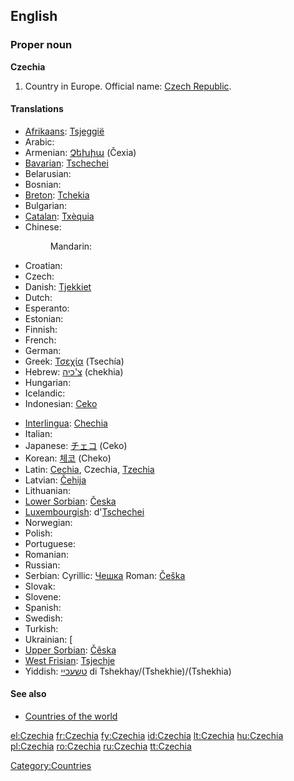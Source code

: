 ==English==

===Proper noun===
'''Czechia'''

# Country in Europe. Official name: [[Czech Republic]].

====Translations====
{{trans-top|country in Europe}}
* [[Afrikaans]]: [[Tsjeggië]]
* Arabic: {{Arab|[[تشيك]]}}
* Armenian: [[Չեխիա]] (Čexia)
* [[Bavarian]]: [[Tschechei]]
* Belarusian: {{t|be|Чэхія|f|tr=Čéxija|sc=Cyrl}}
* Bosnian: {{t-|bs|Češka|f}}
* [[Breton]]: [[Tchekia]]
* Bulgarian: {{t|bg|Чехия|f|tr=Čéxija|sc=Cyrl}}
* [[Catalan]]: [[Txèquia]]
* Chinese:
*: Mandarin: {{t|zh|捷克|tr=Jiékè|sc=Hani}}
* Croatian: {{t-|hr|Češka|f}}
* Czech: {{t+|cs|Česko|n}}
* Danish: [[Tjekkiet]]
* Dutch: {{t+|nl|Tsjechië|n}}
* Esperanto: {{t-|eo|Ĉeĥio|xs=Esperanto}}
* Estonian: {{t-|et|Tšehhi}}
* Finnish: {{t+|fi|Tšekki}}
* French: {{t+|fr|Tchéquie|f}}
* German: {{t+|de|Tschechien}}
* Greek: [[Τσεχία]] (Tsechía) {{f}}
* Hebrew: [[צ'כיה]] (chekhia)
* Hungarian: {{t+|hu|Csehország}}
* Icelandic: {{t+|is|Tékkland}}
* Indonesian: [[Ceko]]
{{trans-mid}}
* [[Interlingua]]: [[Chechia]]
* Italian: {{t+|it|Cechia}}
* Japanese: [[チェコ]] (Ceko)
* Korean: [[체코]] (Cheko)
* Latin: [[Cechia]], Czechia, [[Tzechia]]
* Latvian: [[Čehija]] {{f}}
* Lithuanian: {{t+|lt|Čekija|f|xs=Lithuanian}}
* [[Lower Sorbian]]: [[Česka]] {{f}}
* [[Luxembourgish]]: d'[[Tschechei]]
* Norwegian: {{t+|no|Tsjekkia}}
* Polish: {{t+|pl|Czechy|p}}
* Portuguese: {{t+|pt|Chéquia}}
* Romanian: {{t+|ro|Cehia}}
* Russian: {{t|ru|Чехия|f|tr=Čéxija|sc=Cyrl}}
* Serbian: Cyrillic: [[Чешка]] {{f}} Roman: [[Češka]] {{f}}
* Slovak: {{t-|sk|Česko|n}}
* Slovene: {{t+|sl|Češka|f}}
* Spanish: {{t+|es|Chequia}}
* Swedish: {{t+|sv|Tjeckien}}
* Turkish: {{t+|tr|Çek Cumhuriyeti}}
* Ukrainian: [{{t|uk|Чехія|f|tr=Čéxija|sc=Cyrl}}
* [[Upper Sorbian]]: [[Čěska]] {{f}}
* [[West Frisian]]: [[Tsjechje]]
* Yiddish: [[טשעכיי]] di Tshekhay/(Tshekhie)/(Tshekhia)
{{trans-bottom}}

====See also====
* [[Appendix:Countries of the world|Countries of the world]]

[[Category:Countries]]

[[el:Czechia]]
[[fr:Czechia]]
[[fy:Czechia]]
[[id:Czechia]]
[[lt:Czechia]]
[[hu:Czechia]]
[[pl:Czechia]]
[[ro:Czechia]]
[[ru:Czechia]]
[[tt:Czechia]]